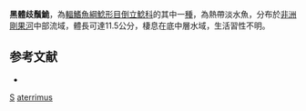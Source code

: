 {{Speciesbox 
| taxon = Synodontis aterrimus
| authority = [[Poll|Poll]] & [[Roberts|Roberts]], 1968
| status = LC
| status_system = IUCN3.1
| synonyms = *''Synodontis aterimma'', Poll & Roberts, 1968
*''Synodontis aterrima'', Poll & Roberts, 1968
}}

'''黑體歧鬚鮠'''，為[[輻鰭魚綱|輻鰭魚綱]][[鯰形目|鯰形目]][[倒立鯰科|倒立鯰科]]的其中一[[種|種]]，為熱帶淡水魚，分布於[[非洲|非洲]][[剛果河|剛果河]]中部流域，體長可達11.5公分，棲息在底中層水域，生活習性不明。

==参考文献==
*{{FishBase_species|genus=Synodontis|species=aterrimus|year=2015|month=5}}

{{Taxonbar}}

[[Category:1968年描述的鱼类|S]]
[[Category:歧鬚鮠屬|aterrimus]]